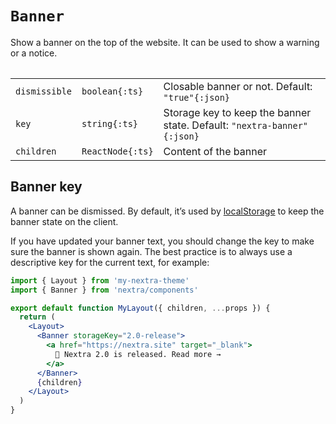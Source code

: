 
# `Banner`

Show a banner on the top of the website. It can be used to show a warning or a
notice.

<Table>

|               |                  |                                                                         |
| ------------- | ---------------- | ----------------------------------------------------------------------- |
| `dismissible` | `boolean{:ts}`   | Closable banner or not. Default: `"true"{:json}`                        |
| `key`         | `string{:ts}`    | Storage key to keep the banner state. Default: `"nextra-banner"{:json}` |
| `children`    | `ReactNode{:ts}` | Content of the banner                                                   |

</Table>

## Banner key

A banner can be dismissed. By default, it’s used by
[localStorage](https://developer.mozilla.org/en-US/docs/Web/API/Window/localStorage)
to keep the banner state on the client.

If you have updated your banner text, you should change the key to make sure the
banner is shown again. The best practice is to always use a descriptive key for
the current text, for example:

<Screenshot src={bannerImage} alt="Banner" />

```jsx filename="app/layout.jsx" {7-11}
import { Layout } from 'my-nextra-theme'
import { Banner } from 'nextra/components'

export default function MyLayout({ children, ...props }) {
  return (
    <Layout>
      <Banner storageKey="2.0-release">
        <a href="https://nextra.site" target="_blank">
          🎉 Nextra 2.0 is released. Read more →
        </a>
      </Banner>
      {children}
    </Layout>
  )
}
```
